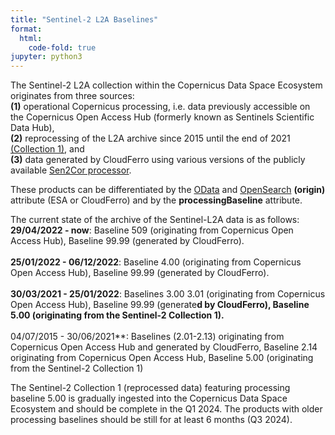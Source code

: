```yaml
---
title: "Sentinel-2 L2A Baselines"
format:
  html:
    code-fold: true
jupyter: python3
---
```


The Sentinel-2 L2A collection within the Copernicus Data Space Ecosystem originates from three
sources: <br />
**(1)** operational Copernicus processing, i.e. data previously accessible on the Copernicus
Open Access Hub (formerly known as Sentinels Scientific Data Hub),<br /> 
**(2)** reprocessing of the L2A
archive since 2015 until the end of 2021 [(Collection 1)](https://sentinel.esa.int/web/sentinel/sentinel-data-access/sentinel-products/sentinel-2-data-products/collection-1-level-2a){target="_blank"}, and<br />
**(3)** data generated by CloudFerro using various versions of the publicly available [Sen2Cor processor](https://step.esa.int/main/snap-supported-plugins/sen2cor/){target="_blank"}. 

These products can be differentiated by the [OData](https://documentation.dataspace.copernicus.eu/APIs/OData.html#query-by-attributes){target="_blank"} and [OpenSearch](https://catalogue.dataspace.copernicus.eu/resto/api/collections/Sentinel2/describe.xml){target="_blank"} **(origin)** attribute (ESA or CloudFerro) and by the **processingBaseline** attribute.

The current state of the archive of the Sentinel-L2A data is as follows:<br />
**29/04/2022 - now**: Baseline 509 (originating from Copernicus Open Access Hub), Baseline 99.99 (generated by CloudFerro).<br /><br />
**25/01/2022 - 06/12/2022**: Baseline 4.00 (originating from Copernicus Open Access Hub), Baseline 99.99 (generated by CloudFerro).<br /><br />
**30/03/2021 - 25/01/2022**: Baselines 3.00 3.01 (originating from Copernicus Open Access Hub), Baseline 99.99 (generate**d by CloudFerro), Baseline 5.00 (originating from the Sentinel-2 Collection 1).<br /><br />
**04/07/2015 - 30/06/2021**: Baselines (2.01-2.13) originating from Copernicus Open Access Hub and generated by CloudFerro, Baseline 2.14 originating from Copernicus Open Access Hub, Baseline 5.00 (originating from the Sentinel-2 Collection 1)

The Sentinel-2 Collection 1 (reprocessed data) featuring processing baseline 5.00 is gradually ingested into the Copernicus Data Space Ecosystem and should be complete in the Q1 2024. The products with older processing baselines should be still for at least 6 months (Q3 2024).